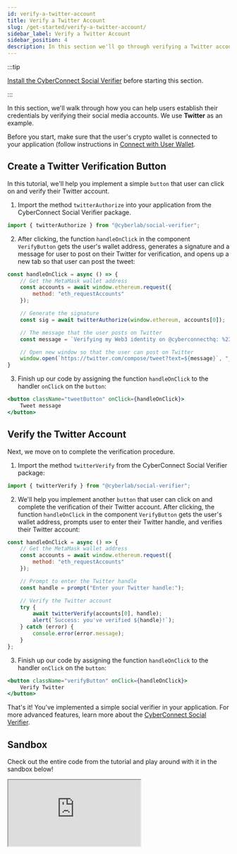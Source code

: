 ```yaml
---
id: verify-a-twitter-account
title: Verify a Twitter Account
slug: /get-started/verify-a-twitter-account/
sidebar_label: Verify a Twitter Account
sidebar_position: 4
description: In this section we'll go through verifying a Twitter account.
---
```


:::tip

[Install the CyberConnect Social Verifier](/get-started/quick-setup/) before starting this section.

:::

In this section, we'll walk through how you can help users establish their credentials by verifying their social media accounts. We use **Twitter** as an example. 

Before you start, make sure that the user's crypto wallet is connected to your application (follow instructions in [Connect with User Wallet](/get-started/create-a-connection/).


## Create a Twitter Verification Button

In this tutorial, we'll help you implement a simple `button` that user can click on and verify their Twitter account.

1. Import the method `twitterAuthorize` into your application from the CyberConnect Social Verifier package.

```jsx title="/src/components/TweetButton.tsx"
import { twitterAuthorize } from "@cyberlab/social-verifier";
```

2. After clicking, the function `handleOnClick` in the component `VerifyButton` gets the user's wallet address, generates a signature and a message for user to post on their Twitter for verification, and opens up a new tab so that user can post the tweet:

```jsx title="/src/components/TweetButton.tsx"
const handleOnClick = async () => {
    // Get the MetaMask wallet address
    const accounts = await window.ethereum.request({
        method: "eth_requestAccounts"
    });

    // Generate the signature
    const sig = await twitterAuthorize(window.ethereum, accounts[0]);

    // The message that the user posts on Twitter
    const message = `Verifying my Web3 identity on @cyberconnecthq: %23LetsCyberConnect %0A ${sig}`;

    // Open new window so that the user can post on Twitter
    window.open(`https://twitter.com/compose/tweet?text=${message}`, "_blank");
}
```

3. Finish up our code by assigning the function `handleOnClick` to the handler `onClick` on the `button`:

```jsx title="/src/components/TweetButton.tsx"
<button className="tweetButton" onClick={handleOnClick}>
    Tweet message
</button>
```

## Verify the Twitter Account

Next, we move on to complete the verification procedure.

1. Import the method `twitterVerify` from the CyberConnect Social Verifier package:

```jsx title="/src/components/VerifyButton.tsx"
import { twitterVerify } from "@cyberlab/social-verifier";
```

2. We'll help you implement another `button` that user can click on and complete the verification of their Twitter account. After clicking, the function `handleOnClick` in the component `VerifyButton` gets the user's wallet address, prompts user to enter their Twitter handle, and verifies their Twitter account:

```jsx title="/src/components/VerifyButton.tsx"
const handleOnClick = async () => {
    // Get the MetaMask wallet address
    const accounts = await window.ethereum.request({
        method: "eth_requestAccounts"
    });

    // Prompt to enter the Twitter handle
    const handle = prompt("Enter your Twitter handle:");

    // Verify the Twitter account
    try {
        await twitterVerify(accounts[0], handle);
        alert(`Success: you've verified ${handle}!`);
    } catch (error) {
        console.error(error.message);
    }
};
```

3. Finish up our code by assigning the function `handleOnClick` to the handler `onClick` on the `button`:

```jsx title="/src/components/VerifyButton.tsx"
<button className="verifyButton" onClick={handleOnClick}>
    Verify Twitter
</button>
```

That's it! You've implemented a simple social verifier in your application. For more advanced features, learn more about the [CyberConnect Social Verifier](/cyberconnect-sdk/cyberconnect-social-verifier/).

## Sandbox

Check out the entire code from the tutorial and play around with it in the sandbox below!

<iframe src="https://codesandbox.io/embed/verify-a-twitter-account-d4ddmt?codemirror=1&fontsize=14&hidenavigation=0&theme=dark&runonclick=1&view=split"
    title="verify-a-twitter-account"
    allow="accelerometer; ambient-light-sensor; camera; encrypted-media; geolocation; gyroscope; hid; microphone; midi; payment; usb; vr; xr-spatial-tracking"
    sandbox="allow-forms allow-modals allow-popups allow-presentation allow-same-origin allow-scripts"
></iframe>
